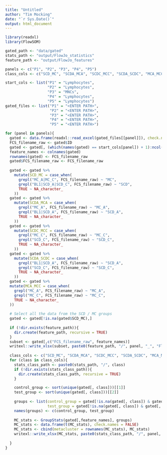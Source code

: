 ```yaml
---
title: "Untitled"
author: "Tim Mocking"
date: "`r Sys.Date()`"
output: html_document
---
```


```r
library(readxl)
library(FlowSOM)
``` 

```r
gated_path <- "data/gated"
stats_path <- "output/FlowJo_statistics"
feature_path <- "output/FlowJo_features"

panels <- c("P1", "P2", "P3", "P4", "P5")
class_cols <- c("SCD_MC", "SCDA_MCA", "SCDC_MCC", "SCDA_SCDC", "MCA_MCC")

start_cols <- list("P1" = "Lymphocytes",
                   "P2" = "Lymphocytes",
                   "P3" = "MNCs",
                   "P4" = "Lymphocytes",
                   "P5" = "Lymphocytes")
gated_files <- list("P1" = "<ENTER PATH>",
                    "P2" = "<ENTER PATH>",
                    "P3" = "<ENTER PATH>",
                    "P4" = "<ENTER PATH>",
                    "P5" = "<ENTER PATH>")
```

```r
for (panel in panels){
  gated <- data.frame(readxl::read_excel(gated_files[[panel]]), check.names=FALSE)
  FCS_filename_raw <- gated$ID
  gated <- gated[, (which(names(gated) == start_cols[panel]) + 1):ncol(gated)]
  feature_names <- colnames(gated)
  rownames(gated) <- FCS_filename_raw
  gated$FCS_filename_raw <- FCS_filename_raw
  
  gated <- gated %>%
    mutate(SCD_MC = case_when(
      grepl("MC_A|MC_C", FCS_filename_raw) ~ "MC",
      grepl("BL1|SCD_A|SCD_C", FCS_filename_raw) ~ "SCD",
      TRUE ~ NA_character_
    ))
  gated <- gated %>%
    mutate(SCDA_MCA = case_when(
      grepl("MC_A", FCS_filename_raw) ~ "MC_A",
      grepl("BL1|SCD_A", FCS_filename_raw) ~ "SCD_A",
      TRUE ~ NA_character_
    ))
  gated <- gated %>%
    mutate(SCDC_MCC = case_when(
      grepl("MC_C", FCS_filename_raw) ~ "MC_C",
      grepl("SCD_C", FCS_filename_raw) ~ "SCD_C",
      TRUE ~ NA_character_
    ))
  gated <- gated %>%
    mutate(SCDA_SCDC = case_when(
      grepl("BL1|SCD_A", FCS_filename_raw) ~ "SCD_A",
      grepl("SCD_C", FCS_filename_raw) ~ "SCD_C",
      TRUE ~ NA_character_
    ))
  gated <- gated %>%
  mutate(MCA_MCC = case_when(
    grepl("MC_A", FCS_filename_raw) ~ "MC_A",
    grepl("MC_C", FCS_filename_raw) ~ "MC_C",
    TRUE ~ NA_character_
  ))
  
  # Select all the data from the SCD / MC groups
  gated <- gated[!is.na(gated$SCD_MC),]
  
  if (!dir.exists(feature_path)){
    dir.create(feature_path, recursive = TRUE)
  }
  subset <- gated[,c("FCS_filename_raw", feature_names)]
  writexl::write_xlsx(subset, paste0(feature_path, "/", panel, "_", "FlowJo_features.xlsx"))
  
  class_cols <- c("SCD_MC", "SCDA_MCA", "SCDC_MCC", "SCDA_SCDC", "MCA_MCC")
  for (class in class_cols){
    stats_class_path <- paste0(stats_path, "/", class)
    if (!dir.exists(stats_class_path)){
      dir.create(stats_class_path, recursive = TRUE)
    }

    control_group <- sort(unique(gated[, class]))[[1]]
    test_group <- sort(unique(gated[, class]))[[2]]
    
    groups <- list(control_group = gated[!is.na(gated[, class]) & gated[, class] == control_group, "FCS_filename_raw"], 
                   test_group = gated[!is.na(gated[, class]) & gated[, class] == test_group, "FCS_filename_raw"])
    names(groups) <- c(control_group, test_group)
    
    MC_stats <- GroupStats(gated[,feature_names], groups)
    MC_stats <- data.frame(t(MC_stats), check.names = FALSE)
    MC_stats <- cbind(metacluster = rownames(MC_stats), MC_stats)
    writexl::write_xlsx(MC_stats, paste0(stats_class_path, "/", panel, "_", "FlowJoStats_", class, ".xlsx"))
  
  }
}
``` 
